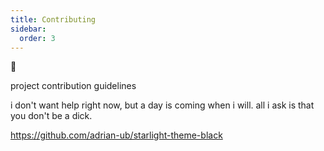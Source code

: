 ```yaml
---
title: Contributing
sidebar:
  order: 3
---
```

🚜


project contribution guidelines

i don't want help right now, but a day is coming when i will. all i ask is that you don't be a dick.

https://github.com/adrian-ub/starlight-theme-black